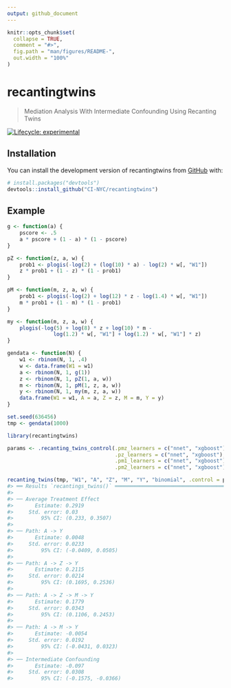 ```yaml
---
output: github_document
---
```


<!-- README.md is generated from README.Rmd. Please edit that file -->

```r
knitr::opts_chunk$set(
  collapse = TRUE,
  comment = "#>",
  fig.path = "man/figures/README-",
  out.width = "100%"
)
```

# recantingtwins

> Mediation Analysis With Intermediate Confounding Using Recanting Twins

<!-- badges: start -->
[![Lifecycle: experimental](https://img.shields.io/badge/lifecycle-experimental-orange.svg)](https://lifecycle.r-lib.org/articles/stages.html#experimental)
<!-- badges: end -->

## Installation

You can install the development version of recantingtwins from [GitHub](https://github.com/) with:

``` r
# install.packages("devtools")
devtools::install_github("CI-NYC/recantingtwins")
```

## Example

```r
g <- function(a) {
    pscore <- .5
    a * pscore + (1 - a) * (1 - pscore)
}

pZ <- function(z, a, w) {
    prob1 <- plogis(-log(2) + (log(10) * a) - log(2) * w[, "W1"])
    z * prob1 + (1 - z) * (1 - prob1)
}

pM <- function(m, z, a, w) {
    prob1 <- plogis(-log(2) + log(12) * z - log(1.4) * w[, "W1"])
    m * prob1 + (1 - m) * (1 - prob1)
}

my <- function(m, z, a, w) {
    plogis(-log(5) + log(8) * z + log(10) * m -
               log(1.2) * w[, "W1"] + log(1.2) * w[, "W1"] * z)
}

gendata <- function(N) {
    w1 <- rbinom(N, 1, .4)
    w <- data.frame(W1 = w1)
    a <- rbinom(N, 1, g(1))
    z <- rbinom(N, 1, pZ(1, a, w))
    m <- rbinom(N, 1, pM(1, z, a, w))
    y <- rbinom(N, 1, my(m, z, a, w))
    data.frame(W1 = w1, A = a, Z = z, M = m, Y = y)
}

set.seed(636456)
tmp <- gendata(1000)
```

```r
library(recantingtwins)

params <- .recanting_twins_control(.pmz_learners = c("nnet", "xgboost"),
                                   .pz_learners = c("nnet", "xgboost"),
                                   .pm1_learners = c("nnet", "xgboost"),
                                   .pm2_learners = c("nnet", "xgboost"))

recanting_twins(tmp, "W1", "A", "Z", "M", "Y", "binomial", .control = params)
#> ══ Results `recantings_twins()` ═════════════════════════════════════════════════════
#> 
#> ── Average Treatment Effect 
#>       Estimate: 0.2919
#>     Std. error: 0.03
#>         95% CI: (0.233, 0.3507)
#> 
#> ── Path: A -> Y 
#>       Estimate: 0.0048
#>     Std. error: 0.0233
#>         95% CI: (-0.0409, 0.0505)
#> 
#> ── Path: A -> Z -> Y 
#>       Estimate: 0.2115
#>     Std. error: 0.0214
#>         95% CI: (0.1695, 0.2536)
#> 
#> ── Path: A -> Z -> M -> Y 
#>       Estimate: 0.1779
#>     Std. error: 0.0343
#>         95% CI: (0.1106, 0.2453)
#> 
#> ── Path: A -> M -> Y 
#>       Estimate: -0.0054
#>     Std. error: 0.0192
#>         95% CI: (-0.0431, 0.0323)
#> 
#> ── Intermediate Confounding 
#>       Estimate: -0.097
#>     Std. error: 0.0308
#>         95% CI: (-0.1575, -0.0366)
```

